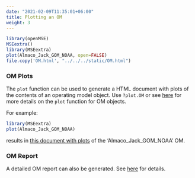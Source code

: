 ```yaml
---
date: "2021-02-09T11:35:01+06:00"
title: Plotting an OM
weight: 3
---
```


```r
library(openMSE)
MSEextra()
library(MSEextra)
plot(Almaco_Jack_GOM_NOAA, open=FALSE)
file.copy('OM.html', "../../../static/OM.html")
```

### OM Plots
The `plot` function can be used to generate a HTML document with plots of the contents of an operating model object. Use `?plot.OM` or see [here](https://msetool.openmse.com/reference/plot.Stock.html) for more details on the `plot` function for OM objects. 

For example:
```r
library(MSEextra)
plot(Almaco_Jack_GOM_NOAA)
```

results in [this document with plots](/OM.html) of the 'Almaco_Jack_GOM_NOAA' OM.


### OM Report
A detailed OM report can also be generated. See [here](/om-data-limited/6-document-om/) for details.
